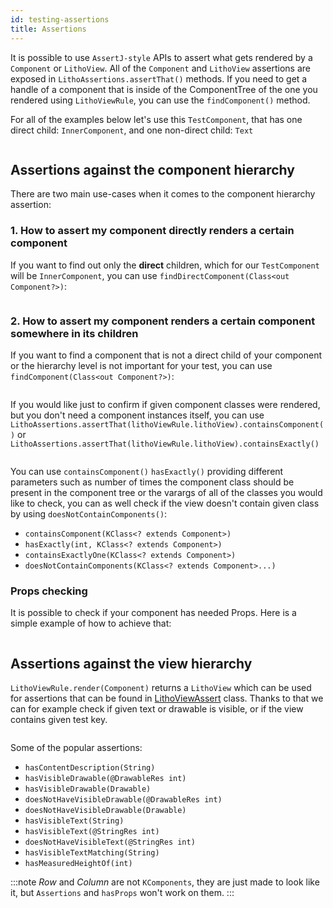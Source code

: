 ```yaml
---
id: testing-assertions
title: Assertions
---
```



It is possible to use `AssertJ-style` APIs to assert what gets rendered by a `Component` or `LithoView`.
All of the `Component` and `LithoView` assertions are exposed in `LithoAssertions.assertThat()` methods.
If you need to get a handle of a component that is inside of the ComponentTree of the one you rendered using `LithoViewRule`,
you can use the `findComponent()` method.

For all of the examples below let's use this `TestComponent`, that has one direct child: `InnerComponent`, and one non-direct child: `Text`
```kotlin file=litho-core-kotlin/src/test/kotlin/com/facebook/litho/examples/LithoViewRuleExampleTest.kt start=test_component_start end=test_component_end
```

## Assertions against the component hierarchy
There are two main use-cases when it comes to the component hierarchy assertion:

### 1. How to assert my component directly renders a certain component
If you want to find out only the **direct** children, which for our `TestComponent` will be `InnerComponent`, you can use `findDirectComponent(Class<out Component?>)`:
```kotlin file=litho-core-kotlin/src/test/kotlin/com/facebook/litho/examples/LithoViewRuleExampleTest.kt start=find_direct_component_start end=find_direct_component_end
```

### 2. How to assert my component renders a certain component somewhere in its children

If you want to find a component that is not a direct child of your component or the hierarchy level is not important for your test, you can use `findComponent(Class<out Component?>)`:

```kotlin file=litho-core-kotlin/src/test/kotlin/com/facebook/litho/examples/LithoViewRuleExampleTest.kt start=find_non_direct_component_start end=find_non_direct_component_end
```

If you would like just to confirm if given component classes were rendered, but you don't need a component instances itself, you can use `LithoAssertions.assertThat(lithoViewRule.lithoView).containsComponent()` or `LithoAssertions.assertThat(lithoViewRule.lithoView).containsExactly()`
```kotlin file=litho-core-kotlin/src/test/kotlin/com/facebook/litho/examples/LithoViewRuleExampleTest.kt start=contains_components_start end=contains_components_end
```
You can use `containsComponent()` `hasExactly()` providing different parameters such as number of times the component class should be present in the component tree or the varargs of all of the classes you would like to check, you can as well check if the view doesn't contain given class by using `doesNotContainComponents()`:
- `containsComponent(KClass<? extends Component>)`
- `hasExactly(int, KClass<? extends Component>)`
- `containsExactlyOne(KClass<? extends Component>)`
- `doesNotContainComponents(KClass<? extends Component>...)`


### Props checking

It is possible to check if your component has needed Props. Here is a simple example of how to achieve that:

```kotlin file=litho-core-kotlin/src/test/kotlin/com/facebook/litho/examples/LithoViewRuleExampleTest.kt start=has_props_start end=has_props_end
```


## Assertions against the view hierarchy

`LithoViewRule.render(Component)` returns a `LithoView` which can be used for assertions that can be found in [LithoViewAssert](https://staticdocs.thefacebook.com/litho/javadoc/com/facebook/litho/testing/assertj/LithoViewAssert.html) class.
Thanks to that we can for example check if given text or drawable is visible, or if the view contains given test key.

```kotlin file=litho-core-kotlin/src/test/kotlin/com/facebook/litho/examples/LithoViewRuleExampleTest.kt start=lithoview_assertion_start end=lithoview_assertion_end
```

Some of the popular assertions:
- `hasContentDescription(String)`
- `hasVisibleDrawable(@DrawableRes int)`
- `hasVisibleDrawable(Drawable)`
- `doesNotHaveVisibleDrawable(@DrawableRes int)`
- `doesNotHaveVisibleDrawable(Drawable)`
- `hasVisibleText(String)`
- `hasVisibleText(@StringRes int)`
- `doesNotHaveVisibleText(@StringRes int)`
- `hasVisibleTextMatching(String)`
- `hasMeasuredHeightOf(int)`




:::note
*Row* and *Column* are not `KComponents`, they are just made to look like it, but `Assertions` and `hasProps` won't work on them.
:::



